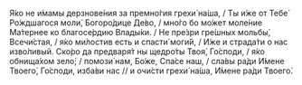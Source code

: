 Я́ко не и́мамы дерзнове́ния за премно́гия грехи́ на́ша, / Ты и́же от Тебе́ Ро́ждшагося моли́, Богоро́дице Де́во, / мно́го бо мо́жет моле́ние Ма́тернее ко благосе́рдию Влады́ки. / Не пре́зри гре́шных мольбы́, Всечи́стая, / я́ко ми́лостив есть и спасти́ моги́й, / И́же и страда́ти о нас изво́ливый.
Ско́ро да предваря́т ны щедро́ты Твоя́, Го́споди, / я́ко обнища́хом зело́; / помози́ нам, Бо́же, Спа́се наш, / сла́вы ра́ди И́мене Твоего́, Го́споди, изба́ви нас // и очи́сти грехи́ на́ша, И́мене ра́ди Твоего́.
